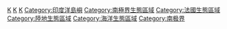 {{Catmore}}
{{Commons cat|Kerguelen Islands}}

[[Category:法属南部领地|K]]
[[Category:法国岛屿|K]]
[[Category:火山島|K]]
[[Category:印度洋島嶼|Category:印度洋島嶼]]
[[Category:南極界生態區域|Category:南極界生態區域]]
[[Category:法國生態區域|Category:法國生態區域]]
[[Category:陸地生態區域|Category:陸地生態區域]]
[[Category:海洋生態區域|Category:海洋生態區域]]
[[Category:南极界|Category:南极界]]